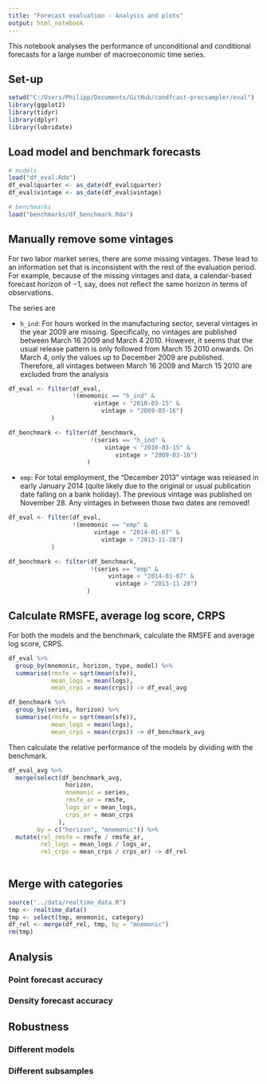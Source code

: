 ```yaml
---
title: "Forecast evaluation - Analysis and plots"
output: html_notebook
---
```


This notebook analyses the performance of unconditional and conditional forecasts for a large number of macroeconomic time series. 

## Set-up

```r
setwd("C:/Users/Philipp/Documents/GitHub/condfcast-precsampler/eval")
library(ggplot2)
library(tidyr)
library(dplyr)
library(lubridate)
```

## Load model and benchmark forecasts

```r
# models
load("df_eval.Rda")
df_eval$quarter <- as_date(df_eval$quarter)
df_eval$vintage <- as_date(df_eval$vintage)

# benchmarks
load("benchmarks/df_benchmark.Rda")
```

## Manually remove some vintages

For two labor market series, there are some missing vintages. These lead to an information set that is inconsistent with the rest of the evaluation period. For example, because of the missing vintages and data, a calendar-based forecast horizon of $-1$, say, does not reflect the same horizon in terms of observations. 

The series are

- `h_ind`: For hours worked in the manufacturing sector, several vintages in the year 2009 are missing. Specifically, no vintages are published between March 16 2009 and March 4 2010. However, it seems that the usual release pattern is only followed from March 15 2010 onwards. On March 4, only the values up to December 2009 are published. Therefore, all vintages between March 16 2009 and March 15 2010 are excluded from the analysis

```r
df_eval <- filter(df_eval, 
                  !(mnemonic == "h_ind" &
                        vintage < "2010-03-15" &
                          vintage > "2009-03-16")
            )

df_benchmark <- filter(df_benchmark, 
                       !(series == "h_ind" & 
                           vintage < "2010-03-15" & 
                              vintage > "2009-03-16")
                      )
```


- `emp`: For total employment, the "December 2013" vintage was released in early January 2014 (quite likely due to the original or usual publication date falling on a bank holiday). The previous vintage was published on November 28. Any vintages in between those two dates are removed! 

```r
df_eval <- filter(df_eval, 
                  !(mnemonic == "emp" &
                        vintage < "2014-01-07" &
                          vintage > "2013-11-28")
            )

df_benchmark <- filter(df_benchmark, 
                       !(series == "emp" &
                            vintage < "2014-01-07" &
                              vintage > "2013-11-28")
                      )
```

## Calculate RMSFE, average log score, CRPS

For both the models and the benchmark, calculate the RMSFE and average log score, CRPS. 

```r
df_eval %>% 
  group_by(mnemonic, horizon, type, model) %>%
  summarise(rmsfe = sqrt(mean(sfe)), 
            mean_logs = mean(logs),
            mean_crps = mean(crps)) -> df_eval_avg

df_benchmark %>% 
  group_by(series, horizon) %>%
  summarise(rmsfe = sqrt(mean(sfe)), 
            mean_logs = mean(logs),
            mean_crps = mean(crps)) -> df_benchmark_avg
```
Then calculate the relative performance of the models by dividing with the benchmark. 

```r
df_eval_avg %>% 
  merge(select(df_benchmark_avg, 
                horizon,
                mnemonic = series, 
                rmsfe_ar = rmsfe,
                logs_ar = mean_logs, 
                crps_ar = mean_crps
              ), 
        by = c("horizon", "mnemonic")) %>%
  mutate(rel_rmsfe = rmsfe / rmsfe_ar,
         rel_logs = mean_logs / logs_ar,
         rel_crps = mean_crps / crps_ar) -> df_rel
  
```

## Merge with categories

```r
source("../data/realtime_data.R")
tmp <- realtime_data()
tmp <- select(tmp, mnemonic, category)
df_rel <- merge(df_rel, tmp, by = "mnemonic")
rm(tmp)

```


## Analysis

### Point forecast accuracy

### Density forecast accuracy

## Robustness

### Different models

### Different subsamples

